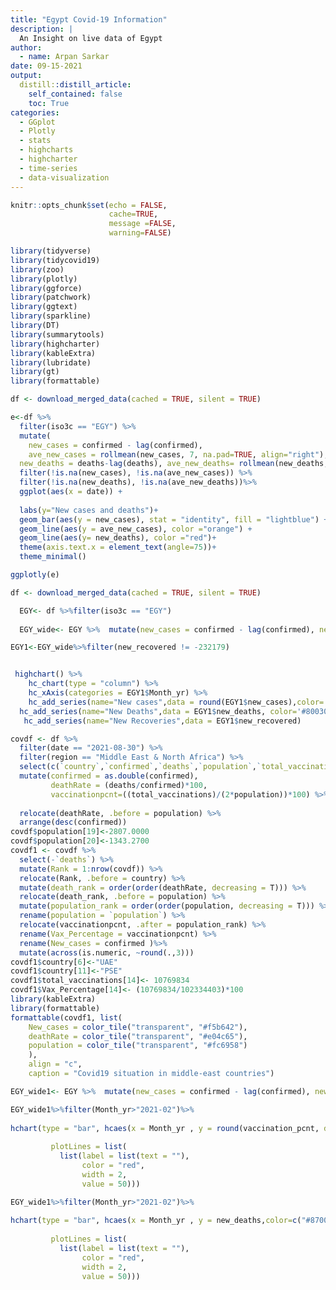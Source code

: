 ```yaml
---
title: "Egypt Covid-19 Information"
description: |
  An Insight on live data of Egypt
author:
  - name: Arpan Sarkar
date: 09-15-2021
output:
  distill::distill_article:
    self_contained: false
    toc: True
categories:
  - GGplot
  - Plotly
  - stats
  - highcharts
  - highcharter
  - time-series
  - data-visualization
---
```

```r
knitr::opts_chunk$set(echo = FALSE, 
                      cache=TRUE, 
                      message =FALSE, 
                      warning=FALSE)
```

```r
library(tidyverse)
library(tidycovid19)
library(zoo)
library(plotly)
library(ggforce)
library(patchwork)
library(ggtext)
library(sparkline)
library(DT)
library(summarytools)
library(highcharter)
library(kableExtra)
library(lubridate)
library(gt)
library(formattable)
```

```r
df <- download_merged_data(cached = TRUE, silent = TRUE)

e<-df %>%
  filter(iso3c == "EGY") %>%
  mutate(
    new_cases = confirmed - lag(confirmed),
    ave_new_cases = rollmean(new_cases, 7, na.pad=TRUE, align="right"),
  new_deaths = deaths-lag(deaths), ave_new_deaths= rollmean(new_deaths, 7, na.pad=TRUE, align="right") ) %>%
  filter(!is.na(new_cases), !is.na(ave_new_cases)) %>%
  filter(!is.na(new_deaths), !is.na(ave_new_deaths))%>%
  ggplot(aes(x = date)) +
          
  labs(y="New cases and deaths")+
  geom_bar(aes(y = new_cases), stat = "identity", fill = "lightblue") +
  geom_line(aes(y = ave_new_cases), color ="orange") +
  geom_line(aes(y= new_deaths), color ="red")+
  theme(axis.text.x = element_text(angle=75))+
  theme_minimal()

ggplotly(e)
```




```r
df <- download_merged_data(cached = TRUE, silent = TRUE)

  EGY<- df %>%filter(iso3c == "EGY")
  
  EGY_wide<- EGY %>%  mutate(new_cases = confirmed - lag(confirmed), new_deaths= deaths-lag(deaths),new_vaccination = total_vaccinations - lag(total_vaccinations), new_recovered= recovered- lag(recovered), new_tests= total_tests- lag(total_tests),Month_yr=format_ISO8601(EGY$date, precision = "ym"),vaccination_pcnt=(total_vaccinations/(2*population)*100))%>%filter(new_recovered != -232179)%>% group_by(Month_yr)%>% summarise( new_cases= sum(new_cases,na.rm = T), new_deaths=sum(new_deaths, na.rm = T),new_vaccination=sum(new_vaccination, na.rm = T), new_recovered=sum(new_recovered, na.rm = T), new_tests= sum(new_tests)) 

EGY1<-EGY_wide%>%filter(new_recovered != -232179) 


 highchart() %>% 
    hc_chart(type = "column") %>%
    hc_xAxis(categories = EGY1$Month_yr) %>%
    hc_add_series(name="New cases",data = round(EGY1$new_cases),color='#fcba03') %>%
  hc_add_series(name="New Deaths",data = EGY1$new_deaths, color='#800303') %>%
   hc_add_series(name="New Recoveries",data = EGY1$new_recovered)
```



```r
covdf <- df %>% 
  filter(date == "2021-08-30") %>% 
  filter(region == "Middle East & North Africa") %>% 
  select(c(`country`,`confirmed`,`deaths`,`population`,`total_vaccinations`)) %>% 
  mutate(confirmed = as.double(confirmed),
         deathRate = (deaths/confirmed)*100,
         vaccinationpcnt=((total_vaccinations)/(2*population))*100) %>%
  
  relocate(deathRate, .before = population) %>%
  arrange(desc(confirmed)) 
covdf$population[19]<-2807.0000
covdf$population[20]<-1343.2700
covdf1 <- covdf %>% 
  select(-`deaths`) %>% 
  mutate(Rank = 1:nrow(covdf)) %>% 
  relocate(Rank, .before = country) %>% 
  mutate(death_rank = order(order(deathRate, decreasing = T))) %>% 
  relocate(death_rank, .before = population) %>%
  mutate(population_rank = order(order(population, decreasing = T))) %>% 
  rename(population = `population`) %>% 
  relocate(vaccinationpcnt, .after = population_rank) %>% 
  rename(Vax_Percentage = vaccinationpcnt) %>% 
  rename(New_cases = confirmed )%>%
  mutate(across(is.numeric, ~round(.,3)))
covdf1$country[6]<-"UAE"
covdf1$country[11]<-"PSE"
covdf1$total_vaccinations[14]<- 10769834
covdf1$Vax_Percentage[14]<- (10769834/102334403)*100
library(kableExtra)
library(formattable)
formattable(covdf1, list(
    New_cases = color_tile("transparent", "#f5b642"),
    deathRate = color_tile("transparent", "#e04c65"),
    population = color_tile("transparent", "#fc6958")
    ),
    align = "c",
    caption = "Covid19 situation in middle-east countries")
```

```r

EGY_wide1<- EGY %>%  mutate(new_cases = confirmed - lag(confirmed), new_deaths= deaths-lag(deaths),new_vaccination = total_vaccinations - lag(total_vaccinations), new_recovered= recovered- lag(recovered), new_tests= total_tests- lag(total_tests),Month_yr=format_ISO8601(EGY$date, precision = "ym"),vaccination_pcnt=(total_vaccinations/(2*population)*100))%>%select(Month_yr,new_tests,new_cases,new_deaths,new_vaccination,new_recovered,deaths,total_vaccinations,vaccination_pcnt)

EGY_wide1%>%filter(Month_yr>"2021-02")%>%
  
hchart(type = "bar", hcaes(x = Month_yr , y = round(vaccination_pcnt, digits = 3),color=c("#009107")))%>% hc_yAxis(title = list(text = "Percentage Of Vaccination"),
         
         plotLines = list(
           list(label = list(text = ""),
                color = "red",
                width = 2,
                value = 50)))

EGY_wide1%>%filter(Month_yr>"2021-02")%>%
  
hchart(type = "bar", hcaes(x = Month_yr , y = new_deaths,color=c("#870000")))%>% hc_yAxis(title = list(text = "Death Cases"),
         
         plotLines = list(
           list(label = list(text = ""),
                color = "red",
                width = 2,
                value = 50)))

```












